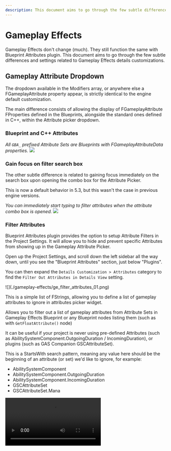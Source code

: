```yaml
---
description: This document aims to go through the few subtle differences and settings related to Gameplay Effects details customizations.
---
```




# Gameplay Effects

Gameplay Effects don't change (much). They still function the same with Blueprint Attributes plugin. This document aims to go through the few subtle differences and settings related to Gameplay Effects details customizations.

## Gameplay Attribute Dropdown

The dropdown available in the Modifiers array, or anywhere else a FGameplayAttribute property appear, is strictly identical to the engine default customization.

The main difference consists of allowing the display of FGameplayAttribute FProperties defined in the Blueprints, alongside the standard ones defined in C++, within the Attribute picker dropdown.

### Blueprint and C++ Attributes

*All `GBA_` prefixed Attribute Sets are Blueprints with FGameplayAttributeData properties.*
<Zoom>
![](./gameplay-effects/ge_01.png)
</Zoom>

### Gain focus on filter search box

The other subtle difference is related to gaining focus immediately on the search box upon opening the combo box for the Attribute Picker.

<Callout type="info">
This is now a default behavior in 5.3, but this wasn't the case in previous engine versions.
</Callout>

*You can immediately start typing to filter attributes when the attribute combo box is opened.*
<Zoom>
![](./gameplay-effects/ge_02.gif)
</Zoom>

### Filter Attributes

Blueprint Attributes plugin provides the option to setup Attribute Filters in the Project Settings. It will allow you to hide and prevent specific Attributes from showing up in the Gameplay Attribute Picker.

Open up the Project Settings, and scroll down the left sidebar all the way down, until you see the "Blueprint Attributes" section, just below "Plugins".

You can then expand the `Details Customization > Attributes` category to find the `Filter Out Attributes in Details View` setting.

<Zoom>
![](./gameplay-effects/ge_filter_attributes_01.png)
</Zoom>

This is a simple list of FStrings, allowing you to define a list of gameplay attributes to ignore in attributes picker widget.
	 
Allows you to filter out a list of gameplay attributes from Attribute Sets in Gameplay Effects Blueprint or any Blueprint nodes listing them (such as with `GetFloatAttribute()` node)
	 
It can be useful if your project is never using pre-defined Attributes (such as AbilitySystemComponent.OutgoingDuration / IncomingDuration), or plugins (such as GAS Companion GSCAttributeSet).
	 
This is a StartsWith search pattern, meaning any value here should be the beginning of an attribute (or set) we'd like to ignore, for example:
	 
- AbilitySystemComponent
- AbilitySystemComponent.OutgoingDuration
- AbilitySystemComponent.IncomingDuration
- GSCAttributeSet
- GSCAttributeSet.Mana

<Video src="/videos/ge_filter_attributes_02.mp4" />

